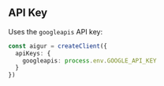 ## API Key

Uses the `googleapis` API key:

```ts index.ts
const aigur = createClient({
  apiKeys: {
    googleapis: process.env.GOOGLE_API_KEY
  }
})
```